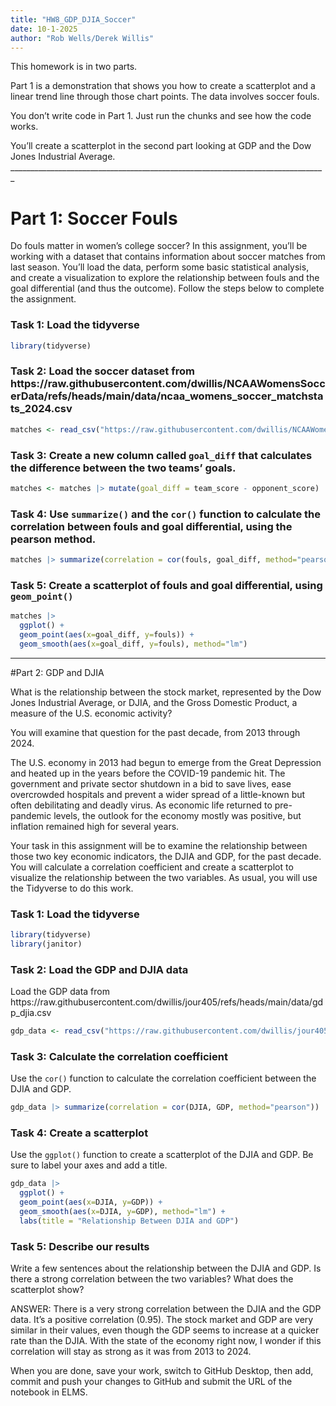 ```yaml
---
title: "HW8_GDP_DJIA_Soccer"
date: 10-1-2025
author: "Rob Wells/Derek Willis"
---
```


This homework is in two parts. 

Part 1 is a demonstration that shows you how to create a scatterplot and a linear trend line through those chart points. The data involves soccer fouls.

You don't write code in Part 1. Just run the chunks and see how the code works.

You'll create a scatterplot in the second part looking at GDP and the Dow Jones Industrial Average.
_______________________________________________________________________________

# Part 1: Soccer Fouls
Do fouls matter in women's college soccer? In this assignment, you'll be working with a dataset that contains information about soccer matches from last season. You'll load the data, perform some basic statistical analysis, and create a visualization to explore the relationship between fouls and the goal differential (and thus the outcome). Follow the steps below to complete the assignment.

### Task 1: Load the tidyverse

```r
library(tidyverse)
```


### Task 2: Load the soccer dataset from https://raw.githubusercontent.com/dwillis/NCAAWomensSoccerData/refs/heads/main/data/ncaa_womens_soccer_matchstats_2024.csv

```r
matches <- read_csv("https://raw.githubusercontent.com/dwillis/NCAAWomensSoccerData/refs/heads/main/data/ncaa_womens_soccer_matchstats_2024.csv")
```


### Task 3: Create a new column called `goal_diff` that calculates the difference between the two teams' goals.

```r
matches <- matches |> mutate(goal_diff = team_score - opponent_score)
```



### Task 4: Use `summarize()` and the `cor()` function to calculate the correlation between fouls and goal differential, using the pearson method.

```r
matches |> summarize(correlation = cor(fouls, goal_diff, method="pearson"))
```



### Task 5: Create a scatterplot of fouls and goal differential, using `geom_point()`

```r

matches |> 
  ggplot() +
  geom_point(aes(x=goal_diff, y=fouls)) +
  geom_smooth(aes(x=goal_diff, y=fouls), method="lm")

```

_______________________________________________________________________________


#Part 2: GDP and DJIA

What is the relationship between the stock market, represented by the Dow Jones Industrial Average, or DJIA, and the Gross Domestic Product, a measure of the U.S. economic activity?

You will examine that question for the past decade, from 2013 through 2024.

The U.S. economy in 2013 had begun to emerge from the Great Depression and heated up in the years before the COVID-19 pandemic hit. The government and private sector shutdown in a bid to save lives, ease overcrowded hospitals and prevent a wider spread of a little-known but often debilitating and deadly virus. As economic life returned to pre-pandemic levels, the outlook for the economy mostly was positive, but inflation remained high for several years.

Your task in this assignment will be to examine the relationship between those two key economic indicators, the DJIA and GDP, for the past decade. You will calculate a correlation coefficient and create a scatterplot to visualize the relationship between the two variables. As usual, you will use the Tidyverse to do this work.

### Task 1: Load the tidyverse

```r
library(tidyverse)
library(janitor)
```

### Task 2: Load the GDP and DJIA data

Load the GDP data from https://raw.githubusercontent.com/dwillis/jour405/refs/heads/main/data/gdp_djia.csv

```r
gdp_data <- read_csv("https://raw.githubusercontent.com/dwillis/jour405/refs/heads/main/data/gdp_djia.csv")
```

### Task 3: Calculate the correlation coefficient

Use the `cor()` function to calculate the correlation coefficient between the DJIA and GDP.

```r
gdp_data |> summarize(correlation = cor(DJIA, GDP, method="pearson"))
```

### Task 4: Create a scatterplot

Use the `ggplot()` function to create a scatterplot of the DJIA and GDP. Be sure to label your axes and add a title.

```r
gdp_data |> 
  ggplot() +
  geom_point(aes(x=DJIA, y=GDP)) +
  geom_smooth(aes(x=DJIA, y=GDP), method="lm") +
  labs(title = "Relationship Between DJIA and GDP")
```

### Task 5: Describe our results

Write a few sentences about the relationship between the DJIA and GDP. Is there a strong correlation between the two variables? What does the scatterplot show?

ANSWER: There is a very strong correlation between the DJIA and the GDP data. It's a positive correlation (0.95). The stock market and GDP are very similar in their values, even though the GDP seems to increase at a quicker rate than the DJIA. With the state of the economy right now, I wonder if this correlation will stay as strong as it was from 2013 to 2024.

When you are done, save your work, switch to GitHub Desktop, then add, commit and push your changes to GitHub and submit the URL of the notebook in ELMS.

